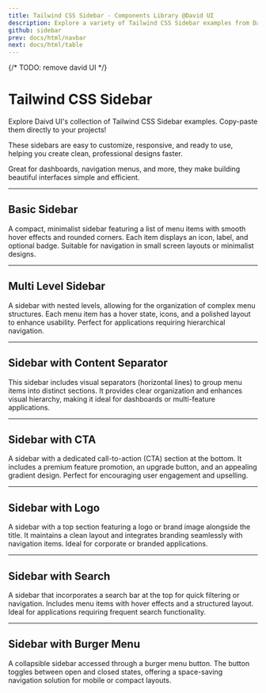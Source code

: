 ```yaml
---
title: Tailwind CSS Sidebar - Components Library @David UI
description: Explore a variety of Tailwind CSS Sidebar examples from David UI, designed to fit any project with ease. Fully customizable and ready to use, these sidebars help you build UIs faster.
github: sidebar
prev: docs/html/navbar
next: docs/html/table
---
```


{/* TODO: remove david UI */}
# Tailwind CSS Sidebar

Explore Daivd UI's collection of Tailwind CSS Sidebar examples. Copy-paste them directly to your projects!

These sidebars are easy to customize, responsive, and ready to use, helping you create clean, professional designs faster. 

Great for dashboards, navigation menus, and more, they make building beautiful interfaces simple and efficient.

---

## Basic Sidebar

A compact, minimalist sidebar featuring a list of menu items with smooth hover effects and rounded corners. Each item displays an icon, label, and optional badge. Suitable for navigation in small screen layouts or minimalist designs.

<PreviewWithCode relativePath="sidebar/sidebar-demo.tsx" language="html" />


---

## Multi Level Sidebar

A sidebar with nested levels, allowing for the organization of complex menu structures. Each menu item has a hover state, icons, and a polished layout to enhance usability. Perfect for applications requiring hierarchical navigation.

<PreviewWithCode relativePath="sidebar/multi-level-sidebar.tsx" language="html" />

---

## Sidebar with Content Separator

This sidebar includes visual separators (horizontal lines) to group menu items into distinct sections. It provides clear organization and enhances visual hierarchy, making it ideal for dashboards or multi-feature applications.

<PreviewWithCode relativePath="sidebar/sidebar-with-content-separator.tsx" language="html" />

---

## Sidebar with CTA

A sidebar with a dedicated call-to-action (CTA) section at the bottom. It includes a premium feature promotion, an upgrade button, and an appealing gradient design. Perfect for encouraging user engagement and upselling.

<PreviewWithCode relativePath="sidebar/sidebar-with-cta.tsx" language="html" />

---

## Sidebar with Logo

A sidebar with a top section featuring a logo or brand image alongside the title. It maintains a clean layout and integrates branding seamlessly with navigation items. Ideal for corporate or branded applications.


<PreviewWithCode relativePath="sidebar/sidebar-with-logo.tsx" language="html" />

---

## Sidebar with Search

A sidebar that incorporates a search bar at the top for quick filtering or navigation. Includes menu items with hover effects and a structured layout. Ideal for applications requiring frequent search functionality.

<PreviewWithCode relativePath="sidebar/sidebar-with-search.tsx" language="html" />

---

## Sidebar with Burger Menu

A collapsible sidebar accessed through a burger menu button. The button toggles between open and closed states, offering a space-saving navigation solution for mobile or compact layouts.

<PreviewWithCode relativePath="sidebar/sidebar-with-burger-menu.tsx" language="html" />
